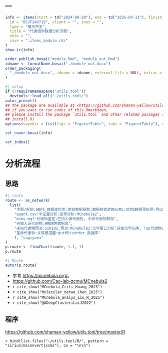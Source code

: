 ---
---

```r
info <- items(start = td("2024-08-20"), end = td("2025-04-11"), finish = td("2025-04-17"),
  id = "BSJF240719", client = "", inst = "",
  type = "模块开发",
  title = "代谢组学数据分析流程",
  note = "",
  save = ".items_module.rds"
)
show.ic(info)

order_publish.bosai("module.Rmd", "module_out.Rmd")
idname <- formatName.bosai("./module_out.docx")
order_packaging(
  "./module_out.docx", idname = idname, external_file = NULL, extras = "utils.tool.zip"
)
```

```r
#| setup
if (!requireNamespace("utils.tool"))
  devtools::load_all("~/utils.tool/")
autor_preset()
## the package are available at <https://github.com/shaman-yellow/utils.tool>
## if you want to run codes of this Rmarkdown,
## please install the package `utils.tool` and other related packages (run
## install.R)
options(savedir = list(figs = "Figure+Table", tabs = "Figure+Table"), autor_asis = F)
```

```r
set_cover.bosai(info)
```

```r
set_index()
```

# 分析流程 {#abstract}

## 思路

```r
#| route
route <- as_network(
  list(
    "主题/疾病:GNPS_数据库检索:原始数据获取:数据格式转换mzML:XCMS数据预处理:导出:quant.csv, msms.mgf",
    "quant.csv:半定量分析:差异分析:MCnebula2",
    "msms.mgf:代谢物鉴定:已知人源代谢物, 未知代谢物预测",
    "已知人源代谢物:HMDB等数据库",
    "未知代谢物预测:SIRIUS_预测:MCnebula2:化学星云分析:系统化学归类, Top代谢物追踪, 化学转变推测:差异代谢物",
    "差异代谢物:关联肠道菌:gutMDisorder_数据库"
    ), "sugiyama"
)
p.route <- flowChart(route, 1.1, 1)
p.route
```

```r
#| Route
autor(p.route)
```

- 参考 <https://mcnebula.org/>。
- <https://github.com/Cao-lab-zcmu/MCnebula2>
- `r cite_show("MCnebula_Criti_Huang_2023")`
- `r cite_show("Molecular_netwo_Chen_2025")`
- `r cite_show("MCnebula_analys_Liu_R_2025")`
- `r cite_show("@ADeepClusteriLaiJ2022")`

## 程序

<https://github.com/shaman-yellow/utils.tool/tree/master/R>

`r bind(list.files("~/utils.tool/R/", pattern = "sirius|msconvert|xcms"), co = "\n\n")`

